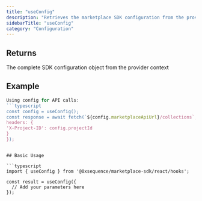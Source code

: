 ```yaml
---
title: "useConfig"
description: "Retrieves the marketplace SDK configuration from the provider context This hook provides access to the core SDK configuration that was passed to the MarketplaceSdkProvider. It includes API endpoints, chain configurations, and other SDK-wide settings needed by child components and hooks."
sidebarTitle: "useConfig"
category: "Configuration"
---
```


## Returns

The complete SDK configuration object from the provider context

## Example

```typescript
Using config for API calls:
```typescript
const config = useConfig();
const response = await fetch(`${config.marketplaceApiUrl}/collections`, {
headers: {
'X-Project-ID': config.projectId
}
});
```
```

## Basic Usage

```typescript
import { useConfig } from '@0xsequence/marketplace-sdk/react/hooks';

const result = useConfig({
  // Add your parameters here
});
```

